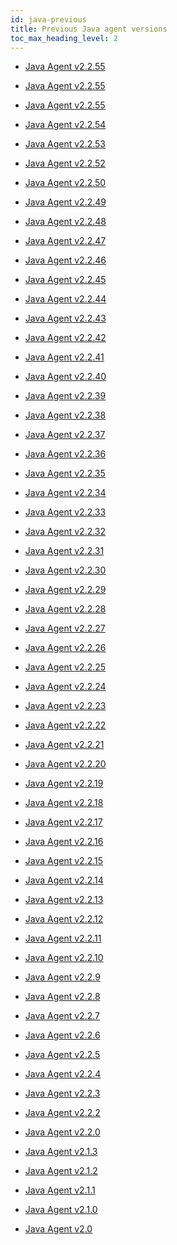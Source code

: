 ```yaml
---
id: java-previous
title: Previous Java agent versions
toc_max_heading_level: 2
---
```


* [Java Agent v2.2.55](java-2_2_57)

* [Java Agent v2.2.55](java-2_2_56)

* [Java Agent v2.2.55](java-2_2_55)

* [Java Agent v2.2.54](java-2_2_54)

* [Java Agent v2.2.53](java-2_2_53)

* [Java Agent v2.2.52](java-2_2_52)

* [Java Agent v2.2.50](java-2_2_50)

* [Java Agent v2.2.49](java-2_2_49)

* [Java Agent v2.2.48](java-2_2_48)

* [Java Agent v2.2.47](java-2_2_47)

* [Java Agent v2.2.46](java-2_2_46)

* [Java Agent v2.2.45](java-2_2_45)

* [Java Agent v2.2.44](java-2_2_44)

* [Java Agent v2.2.43](java-2_2_43)

* [Java Agent v2.2.42](java-2_2_42)

* [Java Agent v2.2.41](java-2_2_41)

* [Java Agent v2.2.40](java-2_2_40)

* [Java Agent v2.2.39](java-2_2_39)

* [Java Agent v2.2.38](java-2_2_38)

* [Java Agent v2.2.37](java-2_2_37)

* [Java Agent v2.2.36](java-2_2_36)

* [Java Agent v2.2.35](java-2_2_35)

* [Java Agent v2.2.34](java-2_2_34)

* [Java Agent v2.2.33](java-2_2_33)

* [Java Agent v2.2.32](java-2_2_32)

* [Java Agent v2.2.31](java-2_2_31)

* [Java Agent v2.2.30](java-2_2_30)

* [Java Agent v2.2.29](java-2_2_29)

* [Java Agent v2.2.28](java-2_2_28)

* [Java Agent v2.2.27](java-2_2_27)

* [Java Agent v2.2.26](java-2_2_26)

* [Java Agent v2.2.25](java-2_2_25)

* [Java Agent v2.2.24](java-2_2_24)

* [Java Agent v2.2.23](java-2_2_23)

* [Java Agent v2.2.22](java-2_2_22)

* [Java Agent v2.2.21](java-2_2_21)

* [Java Agent v2.2.20](java-2_2_20)

* [Java Agent v2.2.19](java-2_2_19)

* [Java Agent v2.2.18](java-2_2_18)

* [Java Agent v2.2.17](java-2_2_17)

* [Java Agent v2.2.16](java-2_2_16)

* [Java Agent v2.2.15](java-2_2_15)

* [Java Agent v2.2.14](java-2_2_14)

* [Java Agent v2.2.13](java-2_2_13)

* [Java Agent v2.2.12](java-2_2_12)

* [Java Agent v2.2.11](java-2_2_11)

* [Java Agent v2.2.10](java-2_2_10)

* [Java Agent v2.2.9](java-2_2_9)

* [Java Agent v2.2.8](java-2_2_8)

* [Java Agent v2.2.7](java-2_2_7)

* [Java Agent v2.2.6](java-2_2_6)

* [Java Agent v2.2.5](java-2_2_5)

* [Java Agent v2.2.4](java-2_2_4)

* [Java Agent v2.2.3](java-2_2_3)

* [Java Agent v2.2.2](java-2_2_2)

* [Java Agent v2.2.0](java-2_2_0)

* [Java Agent v2.1.3](java-2_1_3)

* [Java Agent v2.1.2](java-2_1_2)

* [Java Agent v2.1.1](java-2_1_1)

* [Java Agent v2.1.0](java-2_1_0)

* [Java Agent v2.0](java-2_0)